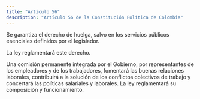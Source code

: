 ```yaml
---
title: "Artículo 56"
description: "Artículo 56 de la Constitución Política de Colombia"
---
```

Se garantiza el derecho de huelga, salvo en los servicios públicos esenciales definidos por el legislador.

La ley reglamentará este derecho.

Una comisión permanente integrada por el Gobierno, por representantes de los empleadores y de
los trabajadores, fomentará las buenas relaciones
laborales, contribuirá a la solución de los conflictos
colectivos de trabajo y concertará las políticas salariales y laborales. La ley reglamentará su composición y funcionamiento.
